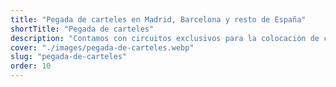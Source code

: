 ```yaml
---
title: "Pegada de carteles en Madrid, Barcelona y resto de España"
shortTitle: "Pegada de carteles"
description: "Contamos con circuitos exclusivos para la colocación de carteles de interior en universidades, interiores de bares de copas, cafeterías y comercios. Siempre con el consentimiento del mismo. Realizamos acciones personalizadas en zonas o comercios determinados para optimizar el resultado en relación con el producto que publicitamos."
cover: "./images/pegada-de-carteles.webp"
slug: "pegada-de-carteles"
order: 10
---
```



<Desc1 />
<Videos />
<InfiniteCarousel folder="carousel1" speed="slow" classes="**:border-0 mt-32" gap="0" />
<InfiniteCarousel folder="carousel2" speed="slow" direction="left" classes="**:border-0" gap="0" />
<VerticalTabs folderName="addon-services" />
<Desc3
    title="Pegadas de carteles con gran impacto..."
    subtitle="Porque contamos con la mayor cobertura de zonas para un mayor alcance"
    description="Si vas a realizar una pegada de carteles para promocionar algún evento, obra de teatro, negocio local, feria comercial o exposición, un lanzamiento discográfico o un concierto; contáctanos antes de decidirlo."
    bgColor="bg-black"
    ringColor="ring-black/10"
/>
<BenefitsGrid />
<Desc2
    title="Algunas de nuestras pegadas de carteles"
    description="Deja que nuestro equipo de profesionales se encargue de que tus carteles se vean en los lugares más estratégicos y transitados para potenciar su visibilidad y alcance."
    bgColor="bg-red-900"
    ringColor="ring-red-950/10"
/>
<Faqs />
<Reviews />
<Logos title="" subtitle="" />
